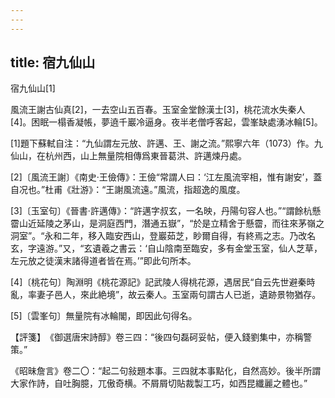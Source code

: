 ```yaml
---
---
---
```

title: 宿九仙山
---



宿九仙山[1]


風流王謝古仙真[2]，一去空山五百春。玉室金堂餘漢士[3]，桃花流水失秦人[4]。困眠一榻香凝帳，夢遶千巖冷逼身。夜半老僧呼客起，雲峯缺處湧冰輪[5]。

[1]題下蘇軾自注：“九仙謂左元放、許邁、王、謝之流。”熙寧六年（1073）作。九仙山，在杭州西，山上無量院相傳爲東晉葛洪、許邁煉丹處。

[2]〔風流王謝〕《南史·王儉傳》：王儉“常謂人曰：‘江左風流宰相，惟有謝安’，蓋自况也。”杜甫《壯游》：“王謝風流遠。”風流，指超逸的風度。

[3]〔玉室句〕《晉書·許邁傳》：“許邁字叔玄，一名映，丹陽句容人也。”“謂餘杭懸霤山近延陵之茅山，是洞庭西門，潛通五嶽”，“於是立精舍于懸霤，而往來茅嶺之洞室”。“永和二年，移入臨安西山，登巖茹芝，眇爾自得，有終焉之志。乃改名玄，字遠游。”又，“玄遺羲之書云：‘自山陰南至臨安，多有金堂玉室，仙人芝草，左元放之徒漢末諸得道者皆在焉。’”即此句所本。

[4]〔桃花句〕陶淵明《桃花源記》記武陵人得桃花源，遇居民“自云先世避秦時亂，率妻子邑人，來此絶境”，故云秦人。玉室兩句謂古人已逝，遺跡景物猶存。

[5]〔雲峯句〕無量院有冰輪閣，即因此句得名。

【評箋】　《御選唐宋詩醇》卷三四：“後四句磊砢妥帖，便入錢劉集中，亦稱警策。”

《昭昧詹言》卷二〇：“起二句敍題本事。三四就本事點化，自然高妙。後半所謂大家作詩，自吐胸臆，兀傲奇横。不屑屑切貼裁製工巧，如西昆纖麗之體也。”